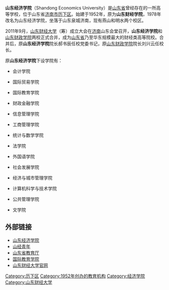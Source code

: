 '''山东经济学院'''（Shandong Economics University）是[[山东省|山东省]]曾经存在的一所高等学校，位于山东省[[济南市|济南市]][[历下区|历下区]]。始建于1952年，原为'''山东财经学院'''，1978年改名为山东经济学院，坐落于山东泉城济南，现有燕山和明水两个校区。

2011年9月，[[山东财经大学|山东财经大学]]（筹）成立大会在[[济南|济南]]山东会堂召开，'''山东经济学院'''和[[山东财政学院|山东财政学院]]两校正式合并，成为[[山东省|山东省]]乃至华东规模最大的财经类高等院校。合并后，原'''山东经济学院'''院长郝书辰任校党委书记，原[[山东财政学院|山东财政学院]]院长刘兴云任校长。

原'''山东经济学院'''下设学院有：

* 会计学院

* 国际贸易学院

* 国际教育学院

* 财政金融学院

* 信息管理学院

* 工商管理学院

* 统计与数学学院

* 法学院

* 外国语学院

* 社会发展学院

* 经济与城市管理学院

* 计算机科学与技术学院

* 公共管理学院

* 文学院

==外部链接==
* [https://web.archive.org/web/20070228063414/http://www.sdie.edu.cn/ 山东经济学院]
* [https://web.archive.org/web/20070303000152/http://sdieyouth.sdie.edu.cn/bbs/Boards.asp 山经青年]
* [https://web.archive.org/web/20070330054713/http://www.sdpec.edu.cn/sdedu_bkyx/sdedu_sdjj/default.htm  山东省教育厅]
* [https://web.archive.org/web/20081004221255/http://web.sdie.edu.cn/sie/  国际教育学院]
* [http://www.sdufe.edu.cn/ 山东财经大学官网] {{Wayback|url=http://www.sdufe.edu.cn/ |date=20160523054549 }}

{{山东高等院校|nocat}}

[[Category:历下区|Category:历下区]]
[[Category:1952年创办的教育机构|Category:1952年创办的教育机构]]
[[Category:经济学院|Category:经济学院]]
[[Category:山东财经大学|Category:山东财经大学]]
